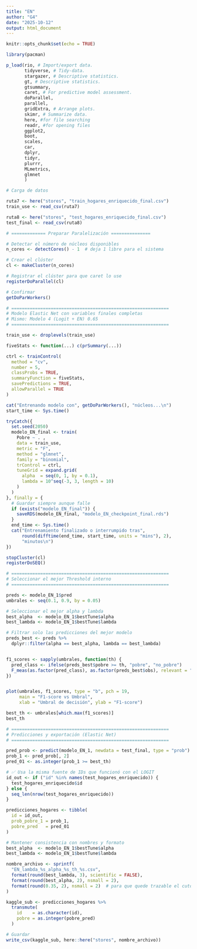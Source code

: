 ```yaml
---
title: "EN"
author: "G4"
date: "2025-10-12"
output: html_document
---
```


```r
knitr::opts_chunk$set(echo = TRUE)
```

```r
library(pacman)

p_load(rio, # Import/export data.
       tidyverse, # Tidy-data.
       stargazer, # Descriptive statistics.
       gt, # Descriptive statistics.
       gtsummary,
       caret, # For predictive model assessment.
       doParallel, 
       parallel,
       gridExtra, # Arrange plots.
       skimr, # Summarize data.
       here, #for file searching
       readr, #for opening files
       ggplot2,
       boot,
       scales,
       car,
       dplyr,
       tidyr,
       plurrr,
       MLmetrics, 
       glmnet
       )
```

```r
# Carga de datos

ruta7 <- here("stores", "train_hogares_enriquecido_final.csv")
train_use <- read_csv(ruta7)

ruta8 <- here("stores", "test_hogares_enriquecido_final.csv")
test_final <- read_csv(ruta8)

```
```r

# ============= Preparar Paralelización ===============

# Detectar el número de núcleos disponibles
n_cores <- detectCores() - 1  # deja 1 libre para el sistema

# Crear el clúster
cl <- makeCluster(n_cores)

# Registrar el clúster para que caret lo use
registerDoParallel(cl)

# Confirmar
getDoParWorkers()

```


```r
# ============================================================
# Modelo Elastic Net con variables finales completas
# Mismo: Modelo 4 (Logit + EN) 0.65
# ============================================================

train_use <- droplevels(train_use)

fiveStats <- function(...) c(prSummary(...))

ctrl <- trainControl(
  method = "cv",
  number = 5,
  classProbs = TRUE,
  summaryFunction = fiveStats,
  savePredictions = TRUE,
  allowParallel = TRUE
)

cat("Entrenando modelo con", getDoParWorkers(), "núcleos...\n")
start_time <- Sys.time()

tryCatch({
  set.seed(2050)
  modelo_EN_final <- train(
    Pobre ~ . , 
    data = train_use,
    metric = "F",
    method = "glmnet",
    family = "binomial",
    trControl = ctrl,
    tuneGrid = expand.grid(
      alpha  = seq(0, 1, by = 0.1),
      lambda = 10^seq(-3, 3, length = 10)
    )
  )
}, finally = {
  # Guardar siempre aunque falle
  if (exists("modelo_EN_final")) {
    saveRDS(modelo_EN_final, "modelo_EN_checkpoint_final.rds")
  }
  end_time <- Sys.time()
  cat("Entrenamiento finalizado o interrumpido tras",
      round(difftime(end_time, start_time, units = "mins"), 2),
      "minutos\n")
})

stopCluster(cl)
registerDoSEQ()

```

```r
# ============================================================
# Seleccionar el mejor Threshold interno
# ============================================================

preds <- modelo_EN_1$pred
umbrales <- seq(0.1, 0.9, by = 0.05)

# Seleccionar el mejor alpha y lambda
best_alpha  <- modelo_EN_1$bestTune$alpha
best_lambda <- modelo_EN_1$bestTune$lambda

# Filtrar solo las predicciones del mejor modelo
preds_best <- preds %>%
  dplyr::filter(alpha == best_alpha, lambda == best_lambda)


f1_scores <- sapply(umbrales, function(th) {
  pred_class <- ifelse(preds_best$pobre >= th, "pobre", "no_pobre")
  F_meas(as.factor(pred_class), as.factor(preds_best$obs), relevant = "pobre")
})


plot(umbrales, f1_scores, type = "b", pch = 19,
     main = "F1-score vs Umbral",
     xlab = "Umbral de decisión", ylab = "F1-score")

best_th <- umbrales[which.max(f1_scores)]
best_th

```

```r

# ============================================================
# Predicciones y exportación (Elastic Net) 
# ============================================================

pred_prob <- predict(modelo_EN_1, newdata = test_final, type = "prob")
prob_1 <- pred_prob[, 2]
pred_01 <- as.integer(prob_1 >= best_th)

# ✅ Usa la misma fuente de IDs que funcionó con el LOGIT
id_out <- if ("id" %in% names(test_hogares_enriquecido)) {
  test_hogares_enriquecido$id
} else {
  seq_len(nrow(test_hogares_enriquecido))
}

predicciones_hogares <- tibble(
  id = id_out,
  prob_pobre_1 = prob_1,
  pobre_pred   = pred_01
)

# Mantener consistencia con nombres y formato
best_alpha  <- modelo_EN_1$bestTune$alpha
best_lambda <- modelo_EN_1$bestTune$lambda

nombre_archivo <- sprintf(
  "EN_lambda_%s_alpha_%s_th_%s.csv",
  format(round(best_lambda, 3), scientific = FALSE),
  format(round(best_alpha, 2), nsmall = 2),
  format(round(0.35, 2), nsmall = 2)  # para que quede trazable el cutoff
)

kaggle_sub <- predicciones_hogares %>%
  transmute(
    id    = as.character(id),
    pobre = as.integer(pobre_pred)
  )

# Guardar
write_csv(kaggle_sub, here::here("stores", nombre_archivo))
```

